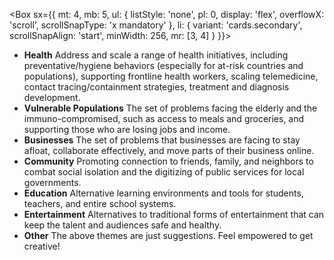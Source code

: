 
<Box
  sx={{
    mt: 4,
    mb: 5,
    ul: {
      listStyle: 'none',
      pl: 0,
      display: 'flex',
      overflowX: 'scroll',
      scrollSnapType: 'x mandatory'
    },
    li: {
      variant: 'cards.secondary',
      scrollSnapAlign: 'start',
      minWidth: 256,
      mr: [3, 4]
    }
  }}>

- **Health** Address and scale a range of health initiatives, including preventative/hygiene behaviors (especially for at-risk countries and populations), supporting frontline health workers, scaling telemedicine, contact tracing/containment strategies, treatment and diagnosis development.
- **Vulnerable Populations** The set of problems facing the elderly and the immuno-compromised, such as access to meals and groceries, and supporting those who are losing jobs and income.
- **Businesses** The set of problems that businesses are facing to stay afloat, collaborate effectively, and move parts of their business online.
- **Community** Promoting connection to friends, family, and neighbors to combat social isolation and the digitizing of public services for local governments.
- **Education** Alternative learning environments and tools for students, teachers, and entire school systems.
- **Entertainment** Alternatives to traditional forms of entertainment that can keep the talent and audiences safe and healthy.
- **Other** The above themes are just suggestions. Feel empowered to get creative!

</Box>
